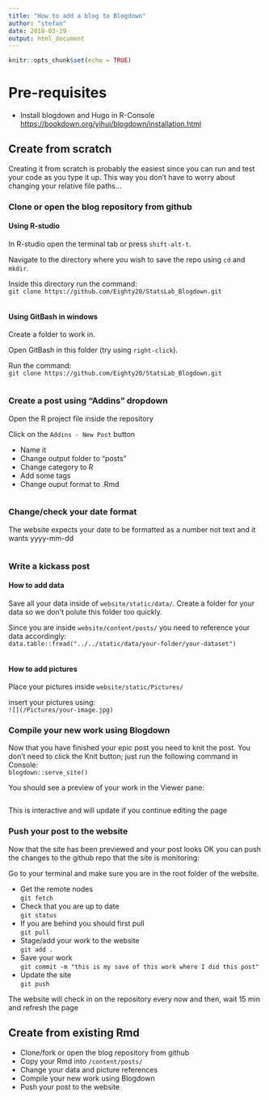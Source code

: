 ```yaml
---
title: "How to add a blog to Blogdown"
author: "stefan"
date: 2018-03-29
output: html_document
---
```


```r
knitr::opts_chunk$set(echo = TRUE)
```

# Pre-requisites

- Install blogdown and Hugo in R-Console  
<https://bookdown.org/yihui/blogdown/installation.html>  

## Create from scratch

Creating it from scratch is probably the easiest since you can run and test your code as you type it up. This way you don't have to worry about changing your relative file paths...  

### Clone or open the blog repository from github

#### Using R-studio

In R-studio open the terminal tab or press `shift-alt-t`.  

Navigate to the directory where you wish to save the repo using `cd` and `mkdir`.  

Inside this directory run the command:  
`git clone https://github.com/Eighty20/StatsLab_Blogdown.git`  

![]()

#### Using GitBash in windows

Create a folder to work in.  

Open GitBash in this folder (try using `right-click`).  

Run the command:  
`git clone https://github.com/Eighty20/StatsLab_Blogdown.git`  

![]()

### Create a post using "Addins" dropdown

Open the R project file inside the repository  

Click on the `Addins - New Post` button  

- Name it  
- Change output folder to "posts"  
- Change category to R  
- Add some tags  
- Change ouput format to .Rmd  

![]()

### Change/check your date format

The website expects your date to be formatted as a number not text and it wants yyyy-mm-dd

![]()

### Write a kickass post

#### How to add data

Save all your data inside of `website/static/data/`. Create a folder for your data so we don't polute this folder too quickly.  

Since you are inside `website/content/posts/` you need to reference your data accordingly:  
`data.table::fread("../../static/data/your-folder/your-dataset")`  

![]()

#### How to add pictures

Place your pictures inside `website/static/Pictures/`  

insert your pictures using:  
`![](/Pictures/your-image.jpg)`  

### Compile your new work using Blogdown

Now that you have finished your epic post you need to knit the post. You don't need to click the Knit button; just run the following command in Console:  
`blogdown::serve_site()`  

You should see a preview of your work in the Viewer pane:

![]()

This is interactive and will update if you continue editing the page  

### Push your post to the website

Now that the site has been previewed and your post looks OK you can push the changes to the github repo that the site is monitoring:  

Go to your terminal and make sure you are in the root folder of the website.  

- Get the remote nodes  
`git fetch`  
- Check that you are up to date  
`git status`  
- If you are behind you should first pull  
`git pull`  
- Stage/add your work to the website  
`git add .`  
- Save your work  
`git commit -m "this is my save of this work where I did this post"`  
- Update the site  
`git push`  

The website will check in on the repository every now and then, wait 15 min and refresh the page  


## Create from existing Rmd

- Clone/fork or open the blog repository from github  
- Copy your Rmd into `/content/posts/`  
- Change your data and picture references  
- Compile your new work using Blogdown  
- Push your post to the website  